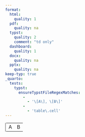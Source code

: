 ```yaml
---
format:
  html:
    quality: 1
  pdf:
    quality: na
  typst:
    quality: 2
    comment: "td only"
  dashboard:
    quality: 1
  docx:
    quality: na
  pptx:
    quality: na
keep-typ: true
_quarto:
  tests:
    typst:
      ensureTypstFileRegexMatches:
        -
          - '\[A\], \[B\]'
        -
          - 'table\.cell'
---
```


```{=html}
<table>
    <tr><td style="border-left-style: solid; border-left-style: groove">A</td><td>B</td></tr>
</table>
```

